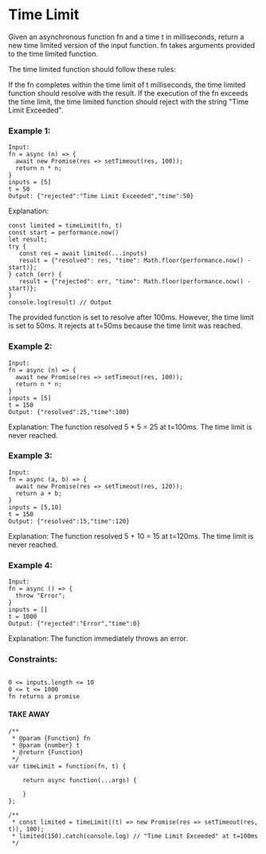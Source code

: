 # Time Limit

Given an asynchronous function fn and a time t in milliseconds, return a new time limited version of the input function. fn takes arguments provided to the time limited function.

The time limited function should follow these rules:

If the fn completes within the time limit of t milliseconds, the time limited function should resolve with the result.
If the execution of the fn exceeds the time limit, the time limited function should reject with the string "Time Limit Exceeded".

### Example 1:

```
Input:
fn = async (n) => {
  await new Promise(res => setTimeout(res, 100));
  return n * n;
}
inputs = [5]
t = 50
Output: {"rejected":"Time Limit Exceeded","time":50}
```

Explanation:

```
const limited = timeLimit(fn, t)
const start = performance.now()
let result;
try {
   const res = await limited(...inputs)
   result = {"resolved": res, "time": Math.floor(performance.now() - start)};
} catch (err) {
   result = {"rejected": err, "time": Math.floor(performance.now() - start)};
}
console.log(result) // Output
```

The provided function is set to resolve after 100ms. However, the time limit is set to 50ms. It rejects at t=50ms because the time limit was reached.

### Example 2:

```
Input:
fn = async (n) => {
  await new Promise(res => setTimeout(res, 100));
  return n * n;
}
inputs = [5]
t = 150
Output: {"resolved":25,"time":100}
```

Explanation:
The function resolved 5 \* 5 = 25 at t=100ms. The time limit is never reached.

### Example 3:

```
Input:
fn = async (a, b) => {
  await new Promise(res => setTimeout(res, 120));
  return a + b;
}
inputs = [5,10]
t = 150
Output: {"resolved":15,"time":120}
```

Explanation:
​​​​The function resolved 5 + 10 = 15 at t=120ms. The time limit is never reached.

### Example 4:

```
Input:
fn = async () => {
  throw "Error";
}
inputs = []
t = 1000
Output: {"rejected":"Error","time":0}
```

Explanation:
The function immediately throws an error.

### Constraints:

```

0 <= inputs.length <= 10
0 <= t <= 1000
fn returns a promise
```

#### TAKE AWAY

```
/**
 * @param {Function} fn
 * @param {number} t
 * @return {Function}
 */
var timeLimit = function(fn, t) {

    return async function(...args) {

    }
};

/**
 * const limited = timeLimit((t) => new Promise(res => setTimeout(res, t)), 100);
 * limited(150).catch(console.log) // "Time Limit Exceeded" at t=100ms
 */
```
